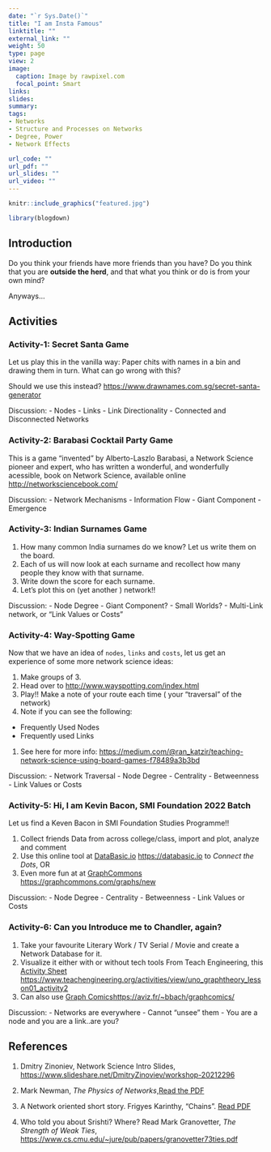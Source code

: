 ```yaml
---
date: "`r Sys.Date()`"
title: "I am Insta Famous"
linktitle: ""
external_link: ""
weight: 50
type: page
view: 2
image:
  caption: Image by rawpixel.com
  focal_point: Smart
links:
slides: 
summary: 
tags:
- Networks
- Structure and Processes on Networks
- Degree, Power
- Network Effects

url_code: ""
url_pdf: ""
url_slides: ""
url_video: ""
---
```


```r
knitr::include_graphics("featured.jpg")
```

```r
library(blogdown)

```

## Introduction

Do you think your friends have more friends than you have? 
Do you think that you are **outside the herd**, and that what you think or do is from your own mind?

Anyways...

## Activities


### Activity-1: Secret Santa Game

Let us play this in the vanilla way: Paper chits with names in a bin and drawing them in turn.
What can go wrong with this?

Should we use this instead? <https://www.drawnames.com.sg/secret-santa-generator>

Discussion: 
- Nodes
- Links
- Link Directionality
- Connected and Disconnected Networks


### Activity-2: Barabasi Cocktail Party Game

This is a game "invented" by Alberto-Laszlo Barabasi, a Network Science pioneer and expert, who has written a wonderful, and wonderfully acessible, book on Network Science, available online <http://networksciencebook.com/> 

Discussion:
- Network Mechanisms
- Information Flow
- Giant Component
- Emergence

### Activity-3: Indian Surnames Game

1. How many common India surnames do we know? Let us write them on the board.
1. Each of us will now look at each surname and recollect how many people they know with that surname. 
1. Write down the score for each surname.
1. Let's plot this on (yet another ) network!!

Discussion:
- Node Degree
- Giant Component?
- Small Worlds?
- Multi-Link network, or "Link Values or Costs"

### Activity-4: Way-Spotting Game

Now that we have an idea of `nodes`, `links` and `costs`, let us get an experience of some more network science ideas:

1. Make groups of 3.
1. Head over to <http://www.wayspotting.com/index.html>
1. Play!! Make a note of your route each time ( your "traversal" of the network)
1. Note if you can see the following:
 - Frequently Used Nodes
 - Frequently used Links
1. See here for more info: <https://medium.com/@ran_katzir/teaching-network-science-using-board-games-f78489a3b3bd> 

Discussion:
- Network Traversal
- Node Degree
- Centrality
- Betweenness
- Link Values or Costs

### Activity-5: Hi, I am Kevin Bacon, SMI Foundation 2022 Batch

Let us find a Keven Bacon in SMI Foundation Studies Programme!!

1. Collect friends Data from across college/class, import and plot, analyze and comment
1. Use this online tool at [DataBasic.io](https://databasic.io) <https://databasic.io> to *Connect the Dots*, OR
1. Even more fun at at [GraphCommons](https://graphcommons.com/graphs/new) <https://graphcommons.com/graphs/new>

Discussion:
- Node Degree
- Centrality
- Betweenness
- Link Values or Costs

### Activity-6: Can you Introduce me to Chandler, again?

1. Take your favourite Literary Work / TV Serial / Movie and create a Network Database for it.
1. Visualize it either with or without tech tools From Teach Engineering, this [Activity Sheet](https://www.teachengineering.org/activities/view/uno_graphtheory_lesson01_activity2) <https://www.teachengineering.org/activities/view/uno_graphtheory_lesson01_activity2>
1. Can also use [Graph Comics](https://aviz.fr/~bbach/graphcomics/)<https://aviz.fr/~bbach/graphcomics/>

Discussion:
- Networks are everywhere
- Cannot "unsee" them
- You are a node and you are a link..are you?

## References

1. Dmitry Zinoniev, Network Science Intro Slides, <https://www.slideshare.net/DmitryZinoviev/workshop-20212296>


1. Mark Newman, *The Physics of Networks*,[Read the PDF](Mark-Newman-Physics-of-Networks.pdf)

1. A Network oriented short story. Frigyes Karinthy, "Chains".  [Read PDF](http://vadeker.net/articles/Karinthy-Chain-Links_1929.pdf)

1. Who told you about Srishti? Where? Read Mark Granovetter, *The Strength of Weak Ties*, <https://www.cs.cmu.edu/~jure/pub/papers/granovetter73ties.pdf>






